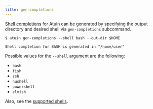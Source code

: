 ```yaml
---
title: gen-completions
---
```


[Shell completions](https://en.wikipedia.org/wiki/Command-line_completion) for Atuin can be generated by specifying the output directory and desired shell via `gen-completions` subcommand.

```
$ atuin gen-completions --shell bash --out-dir $HOME

Shell completion for BASH is generated in "/home/user"
```

Possible values for the `--shell` argument are the following:

- `bash`
- `fish`
- `zsh`
- `nushell`
- `powershell`
- `elvish`

Also, see the [supported shells](https://github.com/atuinsh/atuin#supported-shells).
